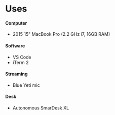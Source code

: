 

# Uses

#### Computer
- 2015 15" MacBook Pro (2.2 GHz i7, 16GB RAM)

#### Software
- VS Code
- iTerm 2

#### Streaming
- Blue Yeti mic

#### Desk
- Autonomous SmarDesk XL
